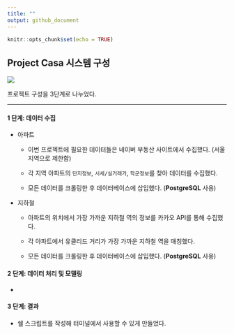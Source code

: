 ```yaml
---
title: ""
output: github_document
---
```


```r
knitr::opts_chunk$set(echo = TRUE)
```

## Project Casa 시스템 구성

![](pics/overview.png)

프로젝트 구성을 3단계로 나누었다.

----------

#### 1 단계: 데이터 수집

  - 아파트
  
    - 이번 프로젝트에 필요한 데이터들은 네이버 부동산 사이트에서 수집했다. (서울 지역으로 제한함)
    
    - 각 지역 아파트의 `단지정보`, `시세/실거래가`, `학군정보`를 찾아 데이터를 수집했다.
    
    - 모든 데이터를 크롤링한 후 데이터베이스에 삽입했다. (**PostgreSQL** 사용)

  - 지하철
    
    - 아파트의 위치에서 가장 가까운 지하철 역의 정보를 카카오 API를 통해 수집했다.
    
    - 각 아파트에서 유클리드 거리가 가장 가까운 지하철 역을 매칭했다.
    
    - 모든 데이터를 크롤링한 후 데이터베이스에 삽입했다. (**PostgreSQL** 사용)


#### 2 단계: 데이터 처리 및 모델링

  - 
  
  
#### 3 단계: 결과

  - 쉘 스크립트를 작성해 터미널에서 사용할 수 있게 만들었다.
